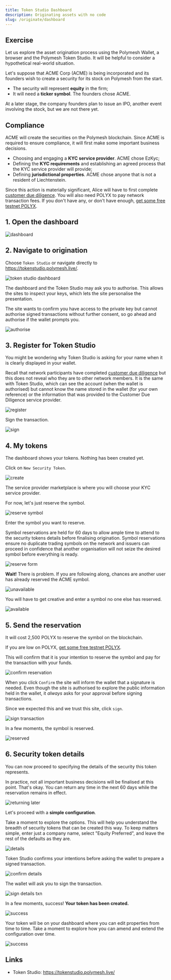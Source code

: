 ```yaml
---
title: Token Studio Dashboard
description: Originating assets with no code
slug: /originate/dashboard
---
```



## Exercise

Let us explore the asset origination process using the Polymesh Wallet, a browser and the Polymesh Token Studio. It will be helpful to consider a hypothetical real-world situation.

Let's suppose that ACME Corp (ACME) is being incorporated and its founders wish to create a security for its stock on Polymesh from the start.

- The security will represent **equity** in the firm;
- It will need a **ticker symbol**. The founders chose ACME.

At a later stage, the company founders plan to issue an IPO, another event involving the stock, but we are not there yet.

## Compliance

 ACME will create the securities on the Polymesh blockchain. Since ACME is required to ensure compliance, it will first make some important business decisions.

 - Choosing and engaging a **KYC service provider**. ACME chose EzKyc;
 - Defining the **KYC requirements** and establishing an agreed process that the KYC service provider will provide;
 - Defining **jurisdictional properties**. ACME chose anyone that is not a resident of <span title="Elbonia does not appear in the list of countries">Liechtenstein</span>.

<HighlightBox type="info">

Since this action is materially significant, Alice will have to first complete [customer due diligence](/quickstart/quickstart-cdd). You will also need POLYX to pay network transaction fees. If you don't have any, or don't have enough, [get some free testnet POLYX](/quickstart/quickstart-polyx).

</HighlightBox>

<!-- Internal link for CDD will change, edit accordingly -->

## 1. Open the dashboard

![dashboard](images/01-dashboard.png)

## 2. Navigate to origination

Choose `Token Studio` or navigate directly to https://tokenstudio.polymesh.live/.

![token studio dashboard](images/02-token-studio.png)

The dashboard and the Token Studio may ask you to authorise. This allows the sites to inspect your keys, which lets the site personalise the presentation.

The site wants to confirm you have access to the private key but cannot authorise signed transactions without further consent, so go ahead and authorise if the wallet prompts you.

![authorise](images/03-token-studio-authorize.png)

## 3. Register for Token Studio

You might be wondering why Token Studio is asking for your name when it is clearly displayed in your wallet.

Recall that network participants have completed [customer due diligence](/quickstart/quickstart-cdd) but this does not reveal who they are to other network members. It is the same with Token Studio, which can see the account (when the wallet is authorised) but cannot know the name stored in the wallet (for your own reference) or the information that was provided to the Customer Due Diligence service provider.

![register](images/04-token-studio-register.PNG)

Sign the transaction.

![sign](images/05-token-studio-register-sign.PNG)

## 4. My tokens

The dashboard shows your tokens. Nothing has been created yet.

Click on `New Security Token`.

![create](images/06-my-tokens-dashboard.png)

The service provider marketplace is where you will choose your KYC service provider.

For now, let's just reserve the symbol.

![reserve symbol](images/07-go-to-ticker.PNG)

Enter the symbol you want to reserve.

<HighlightBox type="info">

Symbol reservations are held for 60 days to allow ample time to attend to the security tokens details before finalising origination. Symbol reservations ensure no duplicate trading symbols on the network and issuers can proceed in confidence that another organisation will not seize the desired symbol before everything is ready.

</HighlightBox>

![reserve form](images/08-reserve-ticker.PNG)

**Wait!** There is problem. If you are following along, chances are another user has already reserved the ACME symbol.

![unavailable](images/09-not-available.PNG)

You will have to get creative and enter a symbol no one else has reserved.

![available](images/10-symbol-available.PNG)

## 5. Send the reservation

It will cost 2,500 POLYX to reserve the symbol on the blockchain.

<HighlightBox type="tip">

If you are low on POLYX, [get some free testnet POLYX](/quickstart/quickstart-polyx).

</HighlightBox>

This will confirm that it is your intention to reserve the symbol and pay for the transaction with your funds.

![confirm reservation](images/12-confirm-symbol.PNG)

When you click `Confirm` the site will inform the wallet that a signature is needed. Even though the site is authorised to explore the public information held in the wallet, it _always_ asks for your approval before signing transactions.

Since we expected this and we trust this site, click `sign`.

![sign transaction](images/13-confirm-symbol-txn.PNG)

In a few moments, the symbol is reserved.

![reserved](images/14-symbol-reserved.PNG)

## 6. Security token details

You can now proceed to specifying the details of the security this token represents.

In practice, not all important business decisions will be finalised at this point. That's okay. You can return any time in the next 60 days while the reservation remains in effect.

![returning later](images/16-returning-later.PNG)

Let's proceed with a **simple configuration**.

Take a moment to explore the options. This will help you understand the breadth of security tokens that can be created this way. To keep matters simple, enter just a company name, select "Equity Preferred", and leave the rest of the defaults as they are.

![details](images/17-token-details.PNG)

Token Studio confirms your intentions before asking the wallet to prepare a signed transaction.

![confirm details](images/18-confirm-details.PNG)

The wallet will ask you to sign the transaction.

![sign details txn](images/19-sign-details-txn.PNG)

In a few moments, success! **Your token has been created.**

![success](images/20-success.PNG)

Your token will be on your dashboard where you can edit properties from time to time. Take a moment to explore how you can amend and extend the configuration over time.

![success](images/21-success-2.PNG)

## Links

- Token Studio: https://tokenstudio.polymesh.live/
